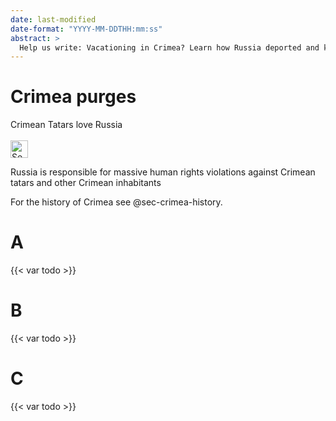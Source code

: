 ```yaml
---
date: last-modified
date-format: "YYYY-MM-DDTHH:mm:ss"
abstract: > 
  Help us write: Vacationing in Crimea? Learn how Russia deported and killed the Crimean Tatar people, stole their homes and land with sea views. And now wants your money.
---
```


# Crimea purges {#sec-crimea-purges}

\index{Crimea}
\index{purges}
\index{genocide}
\index{tatars}
\index{deportation}

::: {.callout-caution title="Myth"}
Crimean Tatars love Russia
[<br></br>![Search for topic in EUvsDisinfo](../all_common_img/EUvsDisinfo_400x240.jpg){height=2em}](https://euvsdisinfo.eu/disinformation-cases/?text=(Crimea%7Ccrimean)%20(tatars%7Cdeportation)&sort=relevance)
:::

::: {.callout-tip title="Truth"}
Russia is responsible for massive human rights violations against Crimean tatars and other Crimean inhabitants
:::

For the history of Crimea see @sec-crimea-history.

# A 

{{< var todo >}}


# B 

{{< var todo >}}


# C 

{{< var todo >}}

